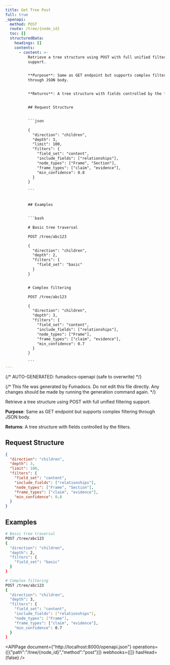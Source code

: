 ```yaml
---
title: Get Tree Post
full: true
_openapi:
  method: POST
  route: /tree/{node_id}
  toc: []
  structuredData:
    headings: []
    contents:
      - content: >-
          Retrieve a tree structure using POST with full unified filtering
          support.


          **Purpose**: Same as GET endpoint but supports complex filtering
          through JSON body.


          **Returns**: A tree structure with fields controlled by the filters.


          ## Request Structure


          ```json

          {
            "direction": "children",
            "depth": 3,
            "limit": 100,
            "filters": {
              "field_set": "content",
              "include_fields": ["relationships"],
              "node_types": ["Frame", "Section"],
              "frame_types": ["claim", "evidence"],
              "min_confidence": 0.8
            }
          }

          ```


          ## Examples


          ```bash

          # Basic tree traversal

          POST /tree/abc123

          {
            "direction": "children",
            "depth": 2,
            "filters": {
              "field_set": "basic"
            }
          }


          # Complex filtering

          POST /tree/abc123

          {
            "direction": "children",
            "depth": 3,
            "filters": {
              "field_set": "content",
              "include_fields": ["relationships"],
              "node_types": ["Frame"],
              "frame_types": ["claim", "evidence"],
              "min_confidence": 0.7
            }
          }

          ```
---
```


{/* AUTO-GENERATED: fumadocs-openapi (safe to overwrite) */}


{/* This file was generated by Fumadocs. Do not edit this file directly. Any changes should be made by running the generation command again. */}

Retrieve a tree structure using POST with full unified filtering support.

**Purpose**: Same as GET endpoint but supports complex filtering through JSON body.

**Returns**: A tree structure with fields controlled by the filters.

## Request Structure

```json
{
  "direction": "children",
  "depth": 3,
  "limit": 100,
  "filters": {
    "field_set": "content",
    "include_fields": ["relationships"],
    "node_types": ["Frame", "Section"],
    "frame_types": ["claim", "evidence"],
    "min_confidence": 0.8
  }
}
```

## Examples

```bash
# Basic tree traversal
POST /tree/abc123
{
  "direction": "children",
  "depth": 2,
  "filters": {
    "field_set": "basic"
  }
}

# Complex filtering
POST /tree/abc123
{
  "direction": "children",
  "depth": 3,
  "filters": {
    "field_set": "content",
    "include_fields": ["relationships"],
    "node_types": ["Frame"],
    "frame_types": ["claim", "evidence"],
    "min_confidence": 0.7
  }
}
```

<APIPage document={"http://localhost:8000/openapi.json"} operations={[{"path":"/tree/{node_id}","method":"post"}]} webhooks={[]} hasHead={false} />
